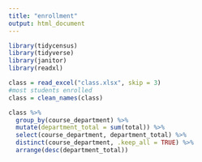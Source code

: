 ```yaml
---
title: "enrollment"
output: html_document
---
```


```r
library(tidycensus)
library(tidyverse)
library(janitor)
library(readxl)
```

```r
class = read_excel("class.xlsx", skip = 3) 
#most students enrolled 
class = clean_names(class)
```


```r
class %>% 
  group_by(course_department) %>% 
  mutate(department_total = sum(total)) %>% 
  select(course_department, department_total) %>% 
  distinct(course_department, .keep_all = TRUE) %>% 
  arrange(desc(department_total))

```

